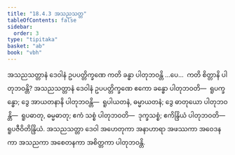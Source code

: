 ```yaml
---
title: "18.4.3 အသညသတ္တ"
tableOfContents: false
sidebar:
  order: 3
type: "tipitaka"
basket: "ab"
book: "vbh"
---
```



<DynamicBreadcrumb />

<Division number="1017" book="vbh" e="ch" v="30" p="434">

<Paragraph number="3125" book="vbh">
အသညသတ္တာနံ ဒေဝါနံ ဥပပတ္တိက္ခဏေ ကတိ ခန္ဓာ ပါတုဘဝန္တိ …ပေ…  ကတိ စိတ္တာနိ ပါတုဘဝန္တိ?
</Paragraph>

<Paragraph number="3126" book="vbh">
အသညသတ္တာနံ ဒေဝါနံ ဥပပတ္တိက္ခဏေ ဧကော ခန္ဓော ပါတုဘဝတိ—  ရူပက္ခန္ဓော; ဒွေ အာယတနာနိ ပါတုဘဝန္တိ—  ရူပါယတနံ, ဓမ္မာယတနံ; ဒွေ ဓာတုယော ပါတုဘဝန္တိ—  ရူပဓာတု, ဓမ္မဓာတု; ဧကံ သစ္စံ ပါတုဘဝတိ—  ဒုက္ခသစ္စံ; ဧကိန္ဒြိယံ ပါတုဘဝတိ—  ရူပဇီဝိတိန္ဒြိယံ. အသညသတ္တာ ဒေဝါ အဟေတုကာ အနာဟာရာ အဖဿကာ အဝေဒနကာ အသညကာ အစေတနကာ အစိတ္တကာ ပါတုဘဝန္တိ.
</Paragraph>
</Division>